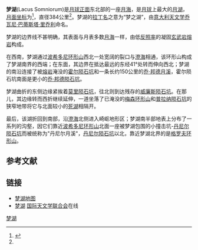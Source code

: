 {{Infobox Lunar mare
|name=梦湖
|image=[[Image:Lacus-somniorum-clem1.jpg|250px]]
|caption=
|latitude=38.0
|N_or_S=N
|longitude=29.2
|E_or_W=E
|diameter=384公里
|eponym=梦之湖
}}

'''梦湖'''(Lacus Somniorum)是[[月球正面|月球正面]]东北部的一座[[月海|月海]]，是[[月球|月球]]上最大的[[月湖|月湖]]，[[月面坐标|月面坐标]]为{{Coord|38.0|N|29.9|E|globe:Moon}}<ref name="IAU_data">{{cite web |url=http://planetarynames.wr.usgs.gov/Feature/3209?__fsk=-1995152096 |title=Gazetteer of Planetary Nomenclature |publisher=International Astronomical Union (IAU) Working Group for Planetary System Nomenclature (WGPSN) |accessdate=2010-08-03 |archiveurl=https://www.webcitation.org/67QY9feey?url=http://planetarynames.wr.usgs.gov/Feature/3209?__fsk=-1995152096 |archivedate=2012-05-05 |deadurl=yes }}</ref>，直径384公里<ref name="IAU_data"/>。梦湖的[[拉丁语|拉丁名]]之意为“梦之湖”，由[[意大利|意大利]][[天文学|天文学]][[乔瓦尼·巴蒂斯塔·里乔利|乔瓦尼·巴蒂斯塔·里乔利]]命名。

梦湖的边界线不甚明确，其表面与月表多数[[月海|月海]]一样，由低[[反照率|反照率]]的凝固[[玄武岩|玄武岩]][[岩浆|熔岩]]构成。

在西南，梦湖通过[[波希多尼环形山|波希多尼环形山]]西北一处宽阔的裂口与[[澄海_(月球)|澄海]]相通，该环形山构成了梦湖南界的西端；在东面，其边界在抵达最远的东经41°处转而伸向西北；梦湖的南沿连接了被[[熔岩|熔岩]]淹没的[[霍尔陨石坑|霍尔陨石坑]]和一条长约150公里的[[乔·邦德月溪|乔·邦德月溪]]，霍尔陨石坑南面是更小的[[乔·邦德陨石坑|乔·邦德陨石坑]]。

梦湖曲折的东侧边缘紧挨着[[莫里陨石坑|莫里陨石坑]]，往北则到达残存的[[威廉斯陨石坑|威廉斯陨石坑]]。在那儿，其边缘转而西折继续延伸，一道坐落了已淹没的[[梅森环形山|梅森环形山]]和[[普拉纳陨石坑|普拉纳陨石坑]]的狭窄地带将它与北面较小的[[死湖|死湖]]相隔开。

最后，该湖折回到南部，沿[[澄海|澄海]]北侧进入崎岖地形区；梦湖南半部地表上分布了一系列的沟壑，因它们靠近[[波希多尼环形山|波希多尼环形山]]北面一座被梦湖包围的小撞击坑-[[丹尼尔陨石坑|丹尼尔陨石坑]]而被统称为"丹尼尔月溪"，[[丹尼尔陨石坑|丹尼尔陨石坑]]以北，靠近梦湖北界的是[[格罗夫环形山|格罗夫环形山]]。

==参考文献==
{{reflist}}

==链接==
* [http://www.lpi.usra.edu/resources/mapcatalog/LAC/lac41/ 梦湖地图]{{Wayback|url=http://www.lpi.usra.edu/resources/mapcatalog/LAC/lac41/ |date=20180530164602 }}
* [http://planetarynames.wr.usgs.gov/Feature/3217 梦湖] {{Wayback|url=http://planetarynames.wr.usgs.gov/Feature/3217 |date=20210116081847 }} [[国际天文学联合会|国际天文学联合会]]在线

{{Lunar maria}}

[[Category:月海|梦湖]]
